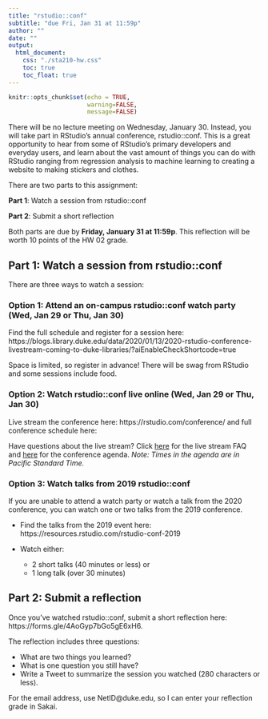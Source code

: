 ```yaml
---
title: "rstudio::conf"
subtitle: "due Fri, Jan 31 at 11:59p"
author: ""
date: ""
output: 
  html_document:
    css: "./sta210-hw.css"
    toc: true
    toc_float: true
---
```


```r
knitr::opts_chunk$set(echo = TRUE,
                      warning=FALSE,
                      message=FALSE)
```

There will be no lecture meeting on Wednesday, January 30. Instead, you will take part in RStudio's annual conference, rstudio::conf. This is a great opportunity to hear from some of RStudio's primary developers and everyday users, and learn about the vast amount of things you can do with RStudio ranging from regression analysis to machine learning to creating a website to making stickers and clothes.

There are two parts to this assignment: 

**Part 1**: Watch a session from rstudio::conf

**Part 2**: Submit a short reflection 

Both parts are due by **Friday, January 31 at 11:59p**. This reflection will be worth 10 points of the HW 02 grade.

## Part 1: Watch a session from rstudio::conf

There are three ways to watch a session: 

### Option 1: Attend an on-campus rstudio::conf watch party (Wed, Jan 29 or Thu, Jan 30)

Find the full schedule and register for a session here: https://blogs.library.duke.edu/data/2020/01/13/2020-rstudio-conference-livestream-coming-to-duke-libraries/?aiEnableCheckShortcode=true

Space is limited, so register in advance! There will be swag from RStudio and some sessions include food. 


### Option 2: Watch rstudio::conf live online (Wed, Jan 29 or Thu, Jan 30)

Live stream the conference here: https://rstudio.com/conference/ and full conference schedule here: 

Have questions about the live stream? Click [here](https://community.rstudio.com/t/rstudio-conference-live-streams-questions/50937) for the live stream FAQ and [here](https://web.cvent.com/event/36ebe042-0113-44f1-8e36-b9bc5d0733bf/websitePage:34f3c2eb-9def-44a7-b324-f2d226e25011?RefId=conference&utm_campaign=Site%20Promo&utm_medium=Ste&utm_source=ConfPage) for the conference agenda. *Note: Times in the agenda are in Pacific Standard Time.*



### Option 3: Watch talks from 2019 rstudio::conf 

If you are unable to attend a watch party or watch a talk from the 2020 conference, you can watch one or two talks from the 2019 conference. 

- Find the talks from the 2019 event here: https://resources.rstudio.com/rstudio-conf-2019

- Watch either: 
    - 2 short talks (40 minutes or less) or
    - 1 long talk (over 30 minutes)
    
## Part 2: Submit a reflection

Once you've watched rstudio::conf, submit a short reflection here: https://forms.gle/4AoGyp7bGo5gE6xH6.

The reflection includes three questions: 

- What are two things you learned? 
- What is one question you still have?
- Write a Tweet to summarize the session you watched (280 characters or less).

For the email address, use NetID@duke.edu, so I can enter your reflection grade in Sakai. 


